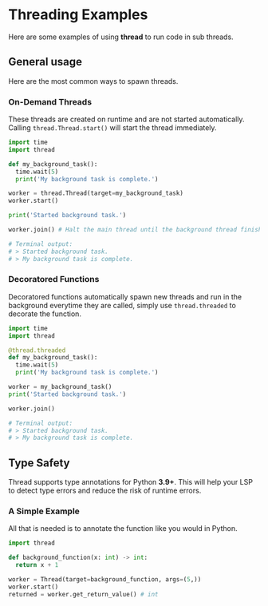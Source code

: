 
# Threading Examples

Here are some examples of using **thread** to run code in sub threads.

## General usage

Here are the most common ways to spawn threads.

### On-Demand Threads

These threads are created on runtime and are not started automatically.
Calling `thread.Thread.start()` will start the thread immediately.

```py
import time
import thread

def my_background_task():
  time.wait(5)
  print('My background task is complete.')

worker = thread.Thread(target=my_background_task)
worker.start()

print('Started background task.')

worker.join() # Halt the main thread until the background thread finishes.

# Terminal output:
# > Started background task.
# > My background task is complete.
```

### Decoratored Functions

Decoratored functions automatically spawn new threads and run in the background everytime they are called,
simply use `thread.threaded` to decorate the function.

```py
import time
import thread

@thread.threaded
def my_background_task():
  time.wait(5)
  print('My background task is complete.')

worker = my_background_task()
print('Started background task.')

worker.join()

# Terminal output:
# > Started background task.
# > My background task is complete.
```

## Type Safety

Thread supports type annotations for Python **3.9+**.
This will help your LSP to detect type errors and reduce the risk of runtime errors.

### A Simple Example

All that is needed is to annotate the function like you would in Python.

```py
import thread

def background_function(x: int) -> int:
  return x + 1

worker = Thread(target=background_function, args=(5,))
worker.start()
returned = worker.get_return_value() # int
```

